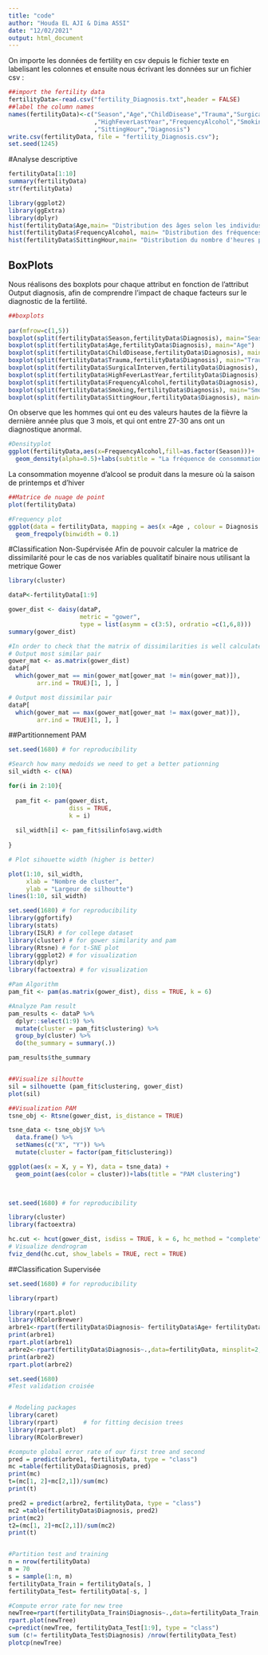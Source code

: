 ```yaml
---
title: "code"
author: "Houda EL AJI & Dima ASSI"
date: "12/02/2021"
output: html_document
---
```


On importe les données de fertility en csv depuis le fichier texte en labelisant les colonnes et ensuite nous écrivant les données sur un fichier csv :
```r
##import the fertility data
fertilityData<-read.csv("fertility_Diagnosis.txt",header = FALSE)
##label the column names
names(fertilityData)<-c("Season","Age","ChildDisease","Trauma","SurgicalInterven"
                        ,"HighFeverLastYear","FrequencyAlcohol","Smoking"
                        ,"SittingHour","Diagnosis")
write.csv(fertilityData, file = "fertility_Diagnosis.csv");
set.seed(1245)

```

#Analyse descriptive
```r
fertilityData[1:10]
summary(fertilityData)
str(fertilityData)

```
```r
library(ggplot2)
library(ggExtra)
library(dplyr)
hist(fertilityData$Age,main= "Distribution des âges selon les individus" , xlab = "Age", ylab = "Individus", col = "Gold")
hist(fertilityData$FrequencyAlcohol, main= "Distribution des fréquences de consommation d'alcool selon les individus" , xlab = "Fréquence Alcool", ylab = "Individus",col = "Blue")
hist(fertilityData$SittingHour,main= "Distribution du nombre d'heures passées assis par jour selon les individus" , xlab = "Nombre d'heures",ylab = "Individus", col = "Tomato")

```
## BoxPlots
Nous réalisons des boxplots pour chaque attribut en fonction de l'attribut Output diagnosis, afin de comprendre l'impact de chaque facteurs sur le diagnostic de la fertilité.

```r
##boxplots
 
par(mfrow=c(1,5))
boxplot(split(fertilityData$Season,fertilityData$Diagnosis), main="Season")
boxplot(split(fertilityData$Age,fertilityData$Diagnosis), main="Age")
boxplot(split(fertilityData$ChildDisease,fertilityData$Diagnosis), main="Childish Disease")
boxplot(split(fertilityData$Trauma,fertilityData$Diagnosis), main="Trauma")
boxplot(split(fertilityData$SurgicalInterven,fertilityData$Diagnosis), main="Surgical Intervention")
boxplot(split(fertilityData$HighFeverLastYear,fertilityData$Diagnosis), main="High Fever Last Year")
boxplot(split(fertilityData$FrequencyAlcohol,fertilityData$Diagnosis), main="Frequency Alcohol")
boxplot(split(fertilityData$Smoking,fertilityData$Diagnosis), main="Smoking")
boxplot(split(fertilityData$SittingHour,fertilityData$Diagnosis), main="Sitting Hour")

```


On observe que les hommes qui ont eu des valeurs hautes de la fièvre la dernière année plus que 3 mois, et qui ont entre 27-30 ans ont un diagnostique anormal.
```r
#Densityplot
ggplot(fertilityData,aes(x=FrequencyAlcohol,fill=as.factor(Season)))+
  geom_density(alpha=0.5)+labs(subtitle = "La fréquence de consommation de l'alcohol en fonction des saisons")
```
La consommation moyenne d'alcool se produit dans la mesure où la saison de printemps et d'hiver

```r
##Matrice de nuage de point
plot(fertilityData)

```

```r
#Frequency plot
ggplot(data = fertilityData, mapping = aes(x =Age , colour = Diagnosis )) +
  geom_freqpoly(binwidth = 0.1)
```

#Classification Non-Supérvisée
Afin de pouvoir calculer la matrice de dissimilarité pour le cas de nos variables qualitatif binaire nous utilisant la metrique Gower
```r
library(cluster)

dataP<-fertilityData[1:9]

gower_dist <- daisy(dataP,
                    metric = "gower",
                    type = list(asymm = c(3:5), ordratio =c(1,6,8)))
summary(gower_dist)

#In order to check that the matrix of dissimilarities is well calculated
# Output most similar pair
gower_mat <- as.matrix(gower_dist)
dataP[
  which(gower_mat == min(gower_mat[gower_mat != min(gower_mat)]),
        arr.ind = TRUE)[1, ], ]

# Output most dissimilar pair
dataP[
  which(gower_mat == max(gower_mat[gower_mat != max(gower_mat)]),
        arr.ind = TRUE)[1, ], ]
```
##Partitionnement PAM

```r
set.seed(1680) # for reproducibility

#Search how many medoids we need to get a better pationning
sil_width <- c(NA)

for(i in 2:10){
  
  pam_fit <- pam(gower_dist,
                 diss = TRUE,
                 k = i)
  
  sil_width[i] <- pam_fit$silinfo$avg.width
  
}

# Plot sihouette width (higher is better)

plot(1:10, sil_width,
     xlab = "Nombre de cluster",
     ylab = "Largeur de silhoutte")
lines(1:10, sil_width)
```
```r
set.seed(1680) # for reproducibility
library(ggfortify) 
library(stats)
library(ISLR) # for college dataset
library(cluster) # for gower similarity and pam
library(Rtsne) # for t-SNE plot
library(ggplot2) # for visualization
library(dplyr)
library(factoextra) # for visualization

#Pam Algorithm
pam_fit <- pam(as.matrix(gower_dist), diss = TRUE, k = 6)

#Analyze Pam result
pam_results <- dataP %>%
  dplyr::select(1:9) %>%
  mutate(cluster = pam_fit$clustering) %>%
  group_by(cluster) %>%
  do(the_summary = summary(.))

pam_results$the_summary


##Visualize silhoutte
sil = silhouette (pam_fit$clustering, gower_dist)
plot(sil)

##Visualization PAM
tsne_obj <- Rtsne(gower_dist, is_distance = TRUE)

tsne_data <- tsne_obj$Y %>%
  data.frame() %>%
  setNames(c("X", "Y")) %>%
  mutate(cluster = factor(pam_fit$clustering))

ggplot(aes(x = X, y = Y), data = tsne_data) +
  geom_point(aes(color = cluster))+labs(title = "PAM clustering")

  

```


```r
set.seed(1680) # for reproducibility

library(cluster)
library(factoextra)

hc.cut <- hcut(gower_dist, isdiss = TRUE, k = 6, hc_method = "complete")
# Visualize dendrogram
fviz_dend(hc.cut, show_labels = TRUE, rect = TRUE)
```




##Classification Supervisée
```r
set.seed(1680) # for reproducibility

library(rpart)

library(rpart.plot)
library(RColorBrewer)
arbre1<-rpart(fertilityData$Diagnosis~ fertilityData$Age+ fertilityData$SurgicalInterven+fertilityData$Trauma,data=fertilityData,minsplit=2,minbucket=1)
print(arbre1)
rpart.plot(arbre1)
arbre2<-rpart(fertilityData$Diagnosis~.,data=fertilityData, minsplit=2,minbucket=1)
print(arbre2)
rpart.plot(arbre2)
```

```r
set.seed(1680)
#Test validation croisée


# Modeling packages
library(caret)
library(rpart)       # for fitting decision trees
library(rpart.plot)
library(RColorBrewer)

#compute global error rate of our first tree and second
pred = predict(arbre1, fertilityData, type = "class")
mc =table(fertilityData$Diagnosis, pred)
print(mc)
t=(mc[1, 2]+mc[2,1])/sum(mc)
print(t)

pred2 = predict(arbre2, fertilityData, type = "class")
mc2 =table(fertilityData$Diagnosis, pred2)
print(mc2)
t2=(mc[1, 2]+mc[2,1])/sum(mc2)
print(t)


#Partition test and training
n = nrow(fertilityData)
m = 70
s = sample(1:n, m)
fertilityData_Train = fertilityData[s, ]
fertilityData_Test= fertilityData[-s, ]

#Compute error rate for new tree
newTree=rpart(fertilityData_Train$Diagnosis~.,data=fertilityData_Train,minsplit=2,minbucket=1)
rpart.plot(newTree)
c=predict(newTree, fertilityData_Test[1:9], type = "class")
sum (c!= fertilityData_Test$Diagnosis) /nrow(fertilityData_Test)
plotcp(newTree)
```




